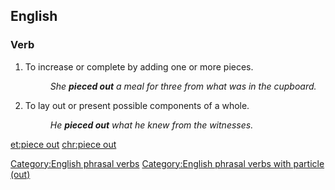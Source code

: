 ==English==

===Verb===
{{en-verb|head=[[piece]] [[out]]|pieces out|piecing out|pieced out}}

# To increase or complete by adding one or more pieces.
#: ''She '''pieced out''' a meal for three from what was in the cupboard.''
# To lay out or present possible components of a whole.
#: ''He '''pieced out''' what he knew from the witnesses.''

[[Category:English phrasal verbs]]
[[Category:English phrasal verbs with particle (out)]]

[[et:piece out]]
[[chr:piece out]]